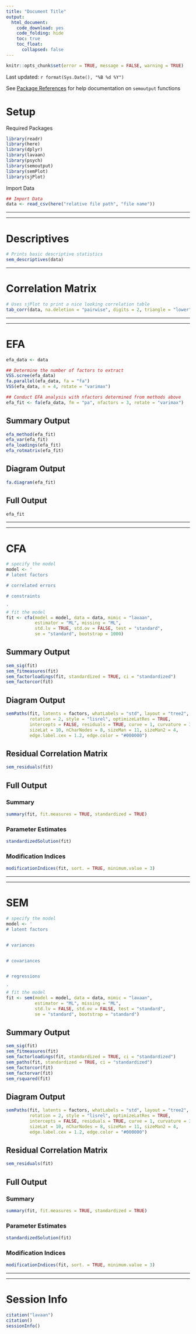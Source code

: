 ```yaml
---
title: "Document Title"
output: 
  html_document:
    code_download: yes
    code_folding: hide
    toc: true
    toc_float:
      collapsed: false
---
```


```r
knitr::opts_chunk$set(error = TRUE, message = FALSE, warning = TRUE)
```

Last updated: `r format(Sys.Date(), "%B %d %Y")`

See [Package References](https://dr-jt.github.io/semoutput/reference/index.html){target="_blank"} for help documentation on `semoutput` functions

# Setup

Required Packages
```r
library(readr)
library(here)
library(dplyr)
library(lavaan)
library(psych)
library(semoutput)
library(semPlot)
library(sjPlot)
```


Import Data

```r
## Import Data
data <- read_csv(here("relative file path", "file name"))
```

---

---

# Descriptives 

```r
# Prints basic descriptive statistics
sem_descriptives(data)
```

---

# Correlation Matrix

```r
# Uses sjPlot to print a nice looking correlation table
tab_corr(data, na.deletion = "pairwise", digits = 2, triangle = "lower")
```

---

---

# EFA {.tabset .tabset-pills}

```r
efa_data <- data

## Determine the number of factors to extract
VSS.scree(efa_data)
fa.parallel(efa_data, fa = "fa")
VSS(efa_data, n = 4, rotate = "varimax")

## Conduct EFA analysis with nfactors determined from methods above
efa_fit <- fa(efa_data, fm = "pa", nfactors = 3, rotate = "varimax")
```

## Summary Output
```r
efa_method(efa_fit)
efa_var(efa_fit)
efa_loadings(efa_fit)
efa_rotmatrix(efa_fit)
```

## Diagram Output
```r
fa.diagram(efa_fit)
```

## Full Output
```r
efa_fit
```

----

----

# CFA {.tabset .tabset-pills}

```r
# specify the model
model <- '
# latent factors

# correlated errors

# constraints

'
# fit the model
fit <- cfa(model = model, data = data, mimic = "lavaan", 
           estimator = "ML", missing = "ML", 
           std.lv = TRUE, std.ov = FALSE, test = "standard", 
           se = "standard", bootstrap = 1000)
```


## Summary Output
```r
sem_sig(fit)
sem_fitmeasures(fit)
sem_factorloadings(fit, standardized = TRUE, ci = "standardized")
sem_factorcor(fit)
```

## Diagram Output
```r
semPaths(fit, latents = factors, whatLabels = "std", layout = "tree2", 
         rotation = 2, style = "lisrel", optimizeLatRes = TRUE, 
         intercepts = FALSE, residuals = TRUE, curve = 1, curvature = 3, 
         sizeLat = 10, nCharNodes = 8, sizeMan = 11, sizeMan2 = 4, 
         edge.label.cex = 1.2, edge.color = "#000000")
```

## Residual Correlation Matrix
```r
sem_residuals(fit)
```


## Full Output

### Summary
```r
summary(fit, fit.measures = TRUE, standardized = TRUE)
```

### Parameter Estimates
```r
standardizedSolution(fit)
```

### Modification Indices
```r
modificationIndices(fit, sort. = TRUE, minimum.value = 3)
```

---

---

# SEM {.tabset .tabset-pills}

```r
# specify the model
model <- '
# latent factors


# variances


# covariances


# regressions

'
# fit the model
fit <- sem(model = model, data = data, mimic = "lavaan", 
           estimator = "ML", missing = "ML", 
           std.lv = FALSE, std.ov = FALSE, test = "standard", 
           se = "standard", bootstrap = "standard")
```


## Summary Output
```r
sem_sig(fit)
sem_fitmeasures(fit)
sem_factorloadings(fit, standardized = TRUE, ci = "standardized")
sem_paths(fit, standardized = TRUE, ci = "standardized")
sem_factorcor(fit)
sem_factorvar(fit)
sem_rsquared(fit)
```

## Diagram Output
```r
semPaths(fit, latents = factors, whatLabels = "std", layout = "tree2", 
         rotation = 2, style = "lisrel", optimizeLatRes = TRUE, 
         intercepts = FALSE, residuals = TRUE, curve = 1, curvature = 3, 
         sizeLat = 10, nCharNodes = 8, sizeMan = 11, sizeMan2 = 4, 
         edge.label.cex = 1.2, edge.color = "#000000")
```

## Residual Correlation Matrix
```r
sem_residuals(fit)
```


## Full Output

### Summary
```r
summary(fit, fit.measures = TRUE, standardized = TRUE)
```

### Parameter Estimates
```r
standardizedSolution(fit)
```

### Modification Indices
```r
modificationIndices(fit, sort. = TRUE, minimum.value = 3)
```

---

---

# Session Info
```r
citation("lavaan")
citation()
sessionInfo()
```
